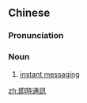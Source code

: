 ==Chinese==
{{zh-forms|s=即时通讯|type=22}}

===Pronunciation===
{{zh-pron
|m=jíshí tōngxùn
|c=zik1 si4 tung1 seon3
|cat=n
}}

===Noun===
{{zh-noun}}

# {{lb|zh|communication|computing}} [[instant messaging]]
#: {{zh-x|即時通訊 軟件|[[instant messenger]]}}

[[zh:即時通訊]]